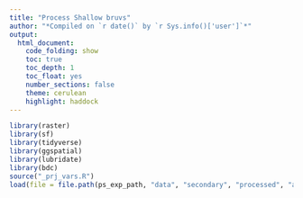 ```yaml
---
title: "Process Shallow bruvs"
author: "*Compiled on `r date()` by `r Sys.info()['user']`*"
output: 
  html_document:
    code_folding: show
    toc: true
    toc_depth: 1
    toc_float: yes
    number_sections: false
    theme: cerulean
    highlight: haddock
---
```


```r
library(raster)
library(sf)
library(tidyverse)
library(ggspatial)
library(lubridate)
library(bdc)
source("_prj_vars.R")
load(file = file.path(ps_exp_path, "data", "secondary", "processed", "admin_spatial_layers.RData"))
```
